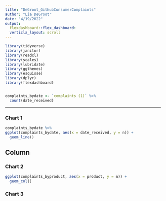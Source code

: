 ```yaml
---
title: "DeGroot_GithubConsumerComplaints"
author: "Lia DeGroot"
date: "4/19/2022"
output: 
  flexdashboard::flex_dashboard:
  verticla_layout: scroll
---
```


```r
library(tidyverse)
library(janitor)
library(readxl)
library(scales)
library(lubridate)
library(ggthemes)
library(esquisse)
library(dplyr)
library(flexdashboard)
```
```r
```


```r

complaints_bydate <- `complaints (1)` %>% 
  count(date_received)
```


-------------------------------------
    
### Chart 1
    
```r

complaints_bydate %>% 
ggplot(complaints_bydate, aes(x = date_received, y = n)) + 
  geom_line()
```
   
Column {data-width=1000}
-------------------------------------
   
### Chart 2

```r

ggplot(complaints_byproduct, aes(x = product, y = n)) +
  geom_col()

```   
 
### Chart 3
    
```r

```
